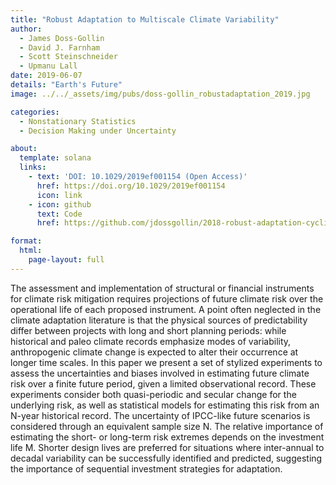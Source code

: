 ```yaml
---
title: "Robust Adaptation to Multiscale Climate Variability"
author:
  - James Doss-Gollin
  - David J. Farnham
  - Scott Steinschneider
  - Upmanu Lall
date: 2019-06-07
details: "Earth's Future"
image: ../../_assets/img/pubs/doss-gollin_robustadaptation_2019.jpg

categories:
  - Nonstationary Statistics
  - Decision Making under Uncertainty

about:
  template: solana
  links:
    - text: 'DOI: 10.1029/2019ef001154 (Open Access)'
      href: https://doi.org/10.1029/2019ef001154
      icon: link
    - icon: github
      text: Code
      href: https://github.com/jdossgollin/2018-robust-adaptation-cyclical-risk

format:
  html:
    page-layout: full
---
```


The assessment and implementation of structural or financial instruments for climate risk mitigation requires projections of future climate risk over the operational life of each proposed instrument. A point often neglected in the climate adaptation literature is that the physical sources of predictability differ between projects with long and short planning periods: while historical and paleo climate records emphasize modes of variability, anthropogenic climate change is expected to alter their occurrence at longer time scales. In this paper we present a set of stylized experiments to assess the uncertainties and biases involved in estimating future climate risk over a finite future period, given a limited observational record. These experiments consider both quasi-periodic and secular change for the underlying risk, as well as statistical models for estimating this risk from an N-year historical record. The uncertainty of IPCC-like future scenarios is considered through an equivalent sample size N. The relative importance of estimating the short- or long-term risk extremes depends on the investment life M. Shorter design lives are preferred for situations where inter-annual to decadal variability can be successfully identified and predicted, suggesting the importance of sequential investment strategies for adaptation.